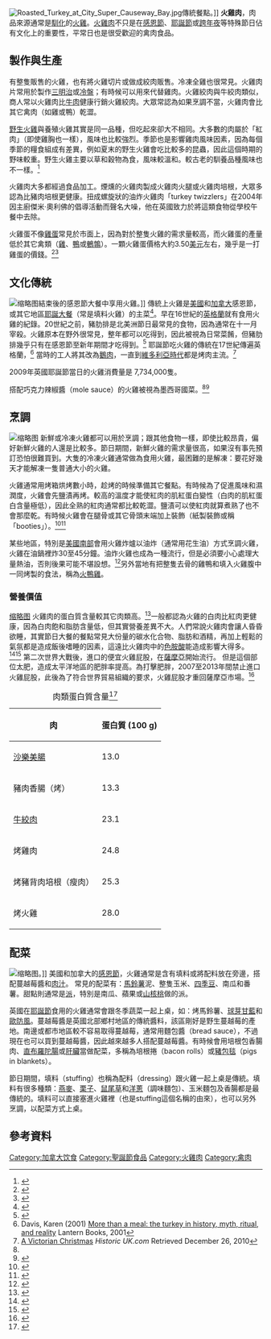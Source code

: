 {{地域中心|area=美加}}
[[File:Roasted_Turkey_at_City_Super_Causeway_Bay.jpg|thumb]]傳統餐點。]]
'''火雞肉'''，肉品來源通常是[[馴化|馴化]]的[[火雞|火雞]]。[[火雞肉|火雞肉]]不只是在[[感恩節|感恩節]]、[[耶誕節|耶誕節]]或[[跨年夜|跨年夜]]等特殊節日佔有文化上的重要性，平常日也是很受歡迎的禽肉食品。

== 製作與生產 ==
{{营养值|name=Turkey, breast, meat only, raw|carbs=0 g|fat=0.7 g|protein=24.6 g|kJ=465|sugars=0 g|fiber=0 g|thiamin_mg=0|riboflavin_mg=0.1|niacin_mg=6.6|pantothenic_mg=0.7|vitB6_mg=0.6|folate_ug=8|vitC_mg=0|calcium_mg=10|iron_mg=1.2|magnesium_mg=28|phosphorus_mg=206|potassium_mg=293|sodium_mg=49|zinc_mg=1.2|source=USDA Nutrient Database <ref>{{cite web|title=Turkey, fryer-roasters, breast, meat only, raw|url=http://nutritiondata.self.com/facts/poultry-products/858/2|publisher=USDA Nutrient Database|access-date=2016-12-06|archive-date=2020-09-24|archive-url=https://web.archive.org/web/20200924132628/https://nutritiondata.self.com/facts/poultry-products/858/2|dead-url=no}}</ref>}}有整隻販售的火雞，也有將火雞切片或做成絞肉販售。冷凍全雞也很常見。火雞肉片常用於製作[[三明治|三明治]]或[[冷盤|冷盤]]；有時候可以用來代替雞肉。火雞絞肉與牛絞肉類似，商人常以火雞肉比[[牛肉|牛肉]]健康行銷火雞絞肉。大眾常認為如果烹調不當，火雞肉會比其它禽肉（如雞或鴨）乾澀。

[[野生火雞|野生火雞]]與養殖火雞其實是同一品種，但吃起來卻大不相同。大多數的肉屬於「紅肉」（即使雞胸也一樣），風味也比較強烈。季節也是影響雞肉風味因素，因為每個季節的糧食組成有差異，例如夏末的野生火雞會吃比較多的昆蟲，因此這個時期的野味較重。野生火雞主要以草和穀物為食，風味較溫和。較古老的馴養品種風味也不一樣。<ref>{{cite web|url=http://www.loc.gov/rr/scitech/mysteries/turkeymeat.html|title=Why do turkeys have dark and white meat?|author=<!--Staff writer(s); no by-line.-->|date=|publisher=[[Library_of_Congress|Library of Congress]]|quote=|website=loc.gov|access-date=2015-06-06|archive-date=2019-11-20|archive-url=https://web.archive.org/web/20191120072341/http://loc.gov/rr/scitech/mysteries/turkeymeat.html|dead-url=no}}</ref>

火雞肉大多都經過食品加工。煙燻的火雞肉製成火雞肉火腿或火雞肉培根，大眾多認為比豬肉培根更健康。扭成螺旋狀的油炸火雞肉「turkey twizzlers」在2004年因主廚傑米‧奧利佛的倡導活動而聲名大噪，他在英國致力於將這類食物從學校午餐中去除。

火雞蛋不像[[雞蛋|雞蛋]]常見於市面上，因為對於整隻火雞的需求量較高，而火雞蛋的產量低於其它禽類（[[雞|雞]]、[[鴨|鴨]]或[[鵪鶉|鵪鶉]]）。一顆火雞蛋價格大約3.50[[美元|美元]]左右，幾乎是一打雞蛋的價錢。<ref>{{cite web|url=http://www.straightdope.com/columns/read/1262/why-cant-you-buy-turkey-eggs-in-stores|title=Why can't you buy turkey eggs in stores?|accessdate=2010-11-25|author=Cecil Adams|work=The Straight Dope|archive-date=2020-08-11|archive-url=https://web.archive.org/web/20200811223523/https://www.straightdope.com/columns/read/1262/why-cant-you-buy-turkey-eggs-in-stores/|dead-url=no}}</ref><ref>{{cite web|url=http://news.discovery.com/videos/why-tell-me-why-turkey-eggs.html|title=Why? Tell Me Why!: Turkey Eggs|accessdate=2010-11-25|author=Kasey-Dee Gardner|date=2008-11-18|work=DiscoveryNews|archive-date=2012-11-27|archive-url=https://web.archive.org/web/20121127222323/http://news.discovery.com/videos/why-tell-me-why-turkey-eggs.html|dead-url=no}}</ref>

== 文化傳統 ==
[[File:Thanksgiving_1918.jpg|缩略图]]結束後的感恩節大餐中享用火雞。]]
傳統上火雞是[[美國|美國]]和[[加拿大|加拿大]]感恩節，或其它地區[[耶誕大餐|耶誕大餐]]（常是填料火雞）的主菜<ref name="demystifying">{{cite web|url=http://www.mexconnect.com/articles/2122-demystifying-mole-m%C3%A9xico-s-national-dish|title=Demystifying Mole, México's National Dish|accessdate=2010-08-20|author=Karen Hursh Graber|date=2003-01-01|publisher=exConnect|archive-date=2019-02-20|archive-url=https://web.archive.org/web/20190220231041/http://www.mexconnect.com/articles/2122-demystifying-mole-m%C3%A9xico-s-national-dish|dead-url=no}}</ref>。早在16世紀的[[英格蘭|英格蘭]]就有食用火雞的紀錄。20世紀之前，豬肋排是北美洲節日最常見的食物，因為通常在十一月宰殺。火雞原本在野外很常見，整年都可以吃得到，因此被視為日常菜餚，但豬肋排幾乎只有在感恩節至新年期間才吃得到。<ref>{{cite book|title=Mountain Cooking|last=Parris|first=John|publisher=Asheville Citizen-Times|year=1982|asin=B000UIRZVE}}</ref> 耶誕節吃火雞的傳統在17世紀傳遍英格蘭，<ref name="DAV">Davis, Karen (2001) [https://books.google.com/books?id=NxHN2RKmI3gC&pg=PA54 More than a meal: the turkey in history, myth, ritual, and reality] {{Wayback|url=https://books.google.com/books?id=NxHN2RKmI3gC&pg=PA54 |date=20190607210811 }} Lantern Books, 2001</ref> 當時的工人將其改為[[鵝肉|鵝肉]]，一直到[[維多利亞時代|維多利亞時代]]都是烤肉主流。<ref name="VCT">[http://www.historic-uk.com/HistoryUK/England-History/VictorianChristmas.htm A Victorian Christmas] {{Wayback|url=http://www.historic-uk.com/HistoryUK/England-History/VictorianChristmas.htm |date=20120130011530 }} ''Historic UK.com'' Retrieved December 26, 2010</ref>

2009年英國耶誕節當日的火雞消費量是 7,734,000隻。

搭配巧克力辣椒醬（mole sauce）的火雞被視為墨西哥國菜。<ref name="demystifying"/><ref>{{Cite web |url=http://travelfoodanddrink.com/north-america/mexico/ |title=Travel Food and Drink:  Explore Mexico |access-date=2016-12-06 |archive-date=2020-02-17 |archive-url=https://web.archive.org/web/20200217133034/http://travelfoodanddrink.com/north-america/mexico/ |dead-url=no }}</ref>

== 烹調 ==
[[File:Hinduşka_qızartması.jpg|缩略图]]
新鮮或冷凍火雞都可以用於烹調；跟其他食物一樣，即使比較昂貴，偏好新鮮火雞的人還是比較多。節日期間，新鮮火雞的需求量很高，如果沒有事先預訂恐怕很難買到。大隻的冷凍火雞通常做為食用火雞，最困難的是解凍：要花好幾天才能解凍一隻普通大小的火雞。

火雞通常用烤箱烘烤數小時，趁烤的時候準備其它餐點。有時候為了促進風味和濕潤度，火雞會先鹽漬再烤。較高的溫度才能使紅肉的肌紅蛋白變性（白肉的肌紅蛋白含量極低），因此全熟的紅肉通常都比較乾澀。鹽漬可以使紅肉就算煮熟了也不會那麼乾。有時候火雞會在腿骨或其它骨頭末端加上裝飾（紙製裝飾或稱「booties」）。<ref>{{cite web|url=http://www.eatturkey.com/faq/faq.cgi/2/#44|title=FAQs|accessdate=2011-10-18|publisher=Eatturkey.com|deadurl=yes|archiveurl=https://web.archive.org/web/20110930151442/http://www.eatturkey.com/faq/faq.cgi/2/#44|archivedate=2011-09-30}}</ref><ref>{{cite web|url=http://zidbits.com/2010/11/does-turkey-really-make-you-sleepy-after-eating/|title=Does Turkey Really Make You Sleepy After Eating?|access-date=2016-12-06|archive-date=2020-12-01|archive-url=https://web.archive.org/web/20201201141445/https://zidbits.com/2010/11/does-turkey-really-make-you-sleepy-after-eating/|dead-url=no}}</ref>

某些地區，特別是[[美國南部|美國南部]]會用火雞炸爐以油炸（通常用花生油）方式烹調火雞，火雞在油鍋裡炸30至45分鐘。油炸火雞也成為一種流行，但是必須要小心處理大量熱油，否則後果可能不堪設想。<ref>{{cite web|url=http://www.ul.com/global/eng/pages/offerings/perspectives/consumer/productsafety/turkeys/|title=Product Safety Tips: Turkey Fryers|accessdate=2007-12-21|publisher=[[Underwriters_Laboratories|Underwriters Laboratories]]|archive-url=https://web.archive.org/web/20090425105902/http://www.ul.com/global/eng/pages/offerings/perspectives/consumer/productsafety/turkeys/|archive-date=2009-04-25|dead-url=yes}}</ref>另外當地有把整隻去骨的雞鴨和填入火雞腹中一同烤製的食法，稱為[[火鴨雞|火鴨雞]]。

=== 營養價值 ===
[[file:Thanksgiving_Turkey.jpg|缩略图]]
火雞肉的蛋白質含量較其它肉類高。<ref name="turkeyprotein">{{cite book|url=https://books.google.com/books?id=566WYqlegVUC&pg=PA43&dq=chicken+turkey+protein+100+grams&hl=en&sa=X&ei=5gS2UYfaBIXG4AOE14HgBg&ved=0CGEQ6AEwBw#v=onepage&q=chicken%20turkey%20protein%20100%20grams&f=false|title=Proteins for a Healthy Body|last=Royston|first=Angela|publisher=Capstone Classroom|year=2009|page=43|access-date=2016-12-06|archive-date=2019-06-02|archive-url=https://web.archive.org/web/20190602080851/https://books.google.com/books?id=566WYqlegVUC&pg=PA43&dq=chicken+turkey+protein+100+grams&hl=en&sa=X&ei=5gS2UYfaBIXG4AOE14HgBg&ved=0CGEQ6AEwBw#v=onepage&q=chicken%20turkey%20protein%20100%20grams&f=false|dead-url=no}}</ref>一般都認為火雞的白肉比紅肉更健康，因為白肉飽和脂肪含量低，但其實營養差異不大。人們常說火雞肉會讓人昏昏欲睡，其實節日大餐的餐點常見大份量的碳水化合物、脂肪和酒精，再加上輕鬆的氣氛都是造成飯後嗜睡的因素，這遠比火雞肉中的[[色胺酸|色胺酸]]能造成影響大得多。<ref name="sleepyturkey">{{cite web|url=http://chemistry.about.com/library/weekly/aa110402a.htm|title=Does eating turkey make you sleepy?|accessdate=2005-05-11|work=About.com|archive-date=2006-07-06|archive-url=https://web.archive.org/web/20060706204315/http://chemistry.about.com/library/weekly/aa110402a.htm|dead-url=no}}</ref><ref name="sleepyturkey2">{{cite web|url=http://web.mit.edu/newsoffice/2006/thanksgiving.html|title=Researcher talks turkey on Thanksgiving dinner droop|accessdate=2006-11-21|work=Massachusetts Institute of Technology News Office|archive-date=2013-07-23|archive-url=https://web.archive.org/web/20130723035525/http://web.mit.edu/newsoffice/2006/thanksgiving.html|dead-url=no}}</ref> 第二次世界大戰後，進口的便宜火雞屁股，在[[薩摩亞|薩摩亞]]開始流行。 但是這個部位太肥，造成太平洋地區的肥胖率提高。為打擊肥胖，2007至2013年間禁止進口火雞屁股，此後為了符合世界貿易組織的要求，火雞屁股才重回薩摩亞市場。<ref>{{cite web|url=http://www.npr.org/templates/transcript/transcript.php?storyId=182568333|title=Samoans Await The Return Of The Tasty Turkey Tail|accessdate=2014-09-27|date=2013-05-09|work=NPR.org|archive-date=2018-08-30|archive-url=https://web.archive.org/web/20180830004920/https://www.npr.org/templates/transcript/transcript.php?storyId=182568333|dead-url=no}}</ref>
{| border="1" cellpadding="3" cellspacing="1" class="wikitable" style="margin-bottom: 24px;"
|+ 肉類蛋白質含量<ref name="turkeyprotein">{{cite book|url=https://books.google.com/books?id=566WYqlegVUC&pg=PA43&dq=chicken+turkey+protein+100+grams&hl=en&sa=X&ei=5gS2UYfaBIXG4AOE14HgBg&ved=0CGEQ6AEwBw#v=onepage&q=chicken%20turkey%20protein%20100%20grams&f=false|title=Proteins for a Healthy Body|last=Royston|first=Angela|publisher=Capstone Classroom|year=2009|page=43}}</ref>
! 肉
! 蛋白質 (100 g)
|- 
| [[沙樂美腸|沙樂美腸]]
| 13.0
|- 
|豬肉香腸（烤）
| 13.3
|-
| [[牛絞肉|牛絞肉]]
| 23.1
|-
| 烤雞肉
| 24.8
|-
|烤豬背肉培根（瘦肉）
| 25.3
|- 
|烤火雞
| 28.0
|}

== 配菜 ==
[[File:Turkeyset.JPG|缩略图]]。]]
美國和加拿大的[[感恩节|感恩節]]，火雞通常是含有填料或將配料放在旁邊，搭配蔓越莓醬和[[肉汁|肉汁]]。 常見的配菜有：[[马铃薯|馬鈴薯]]泥、整隻玉米、[[四季豆|四季豆]]、南瓜和番薯。甜點則通常是[[派|派]]，特別是南瓜、蘋果或[[长山核桃|山核桃]]做的派。

英國在[[圣诞节|耶誕節]]食用的火雞通常會跟冬季蔬菜一起上桌，如：烤馬鈴薯、[[抱子甘藍|球芽甘藍]]和[[欧防风|歐防風]]。蔓越莓醬是英國北部鄉村地區的傳統醬料，該區剛好是野生蔓越莓的產地。南邊或都市地區較不容易取得蔓越莓，通常用麵包醬（bread sauce），不過現在也可以買到蔓越莓醬，因此越來越多人搭配蔓越莓醬。有時候會用培根包香腸肉、[[直布羅陀腸|直布羅陀腸]]或[[肝臟|肝臟]]當做配菜，多稱為培根捲（bacon rolls）或[[豬包毯|豬包毯]]（pigs in blankets）。

節日期間，填料（stuffing）也稱為配料（dressing）跟火雞一起上桌是傳統。填料有很多種類：[[燕麥片|燕麥]]、[[栗|栗子]]、[[鼠尾草|鼠尾草]]和[[洋蔥|洋蔥]]（調味麵包）、玉米麵包及香腸都是最傳統的。填料可以直接塞進火雞裡（也是stuffing這個名稱的由來），也可以另外烹調，以配菜方式上桌。

== 參考資料 ==
{{Reflist|25em}}

{{肉類食物}}
[[Category:加拿大饮食|Category:加拿大饮食]]
[[Category:聖誕節食品|Category:聖誕節食品]]
[[Category:火雞肉|Category:火雞肉]]
[[Category:禽肉|Category:禽肉]]